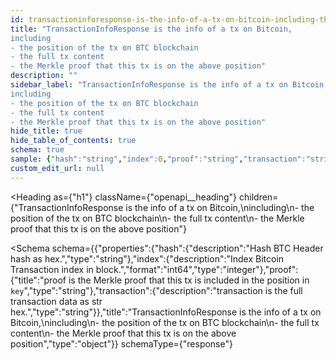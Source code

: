 ```yaml
---
id: transactioninforesponse-is-the-info-of-a-tx-on-bitcoin-including-the-position-of-the-tx-on-btc-blockchain-the-full-tx-content-the-merkle-proof-that-this-tx-is-on-the-above-position
title: "TransactionInfoResponse is the info of a tx on Bitcoin,
including
- the position of the tx on BTC blockchain
- the full tx content
- the Merkle proof that this tx is on the above position"
description: ""
sidebar_label: "TransactionInfoResponse is the info of a tx on Bitcoin,
including
- the position of the tx on BTC blockchain
- the full tx content
- the Merkle proof that this tx is on the above position"
hide_title: true
hide_table_of_contents: true
schema: true
sample: {"hash":"string","index":0,"proof":"string","transaction":"string"}
custom_edit_url: null
---
```



<Heading
  as={"h1"}
  className={"openapi__heading"}
  children={"TransactionInfoResponse is the info of a tx on Bitcoin,\nincluding\n- the position of the tx on BTC blockchain\n- the full tx content\n- the Merkle proof that this tx is on the above position"}
>
</Heading>





<Schema
  schema={{"properties":{"hash":{"description":"Hash BTC Header hash as hex.","type":"string"},"index":{"description":"Index Bitcoin Transaction index in block.","format":"int64","type":"integer"},"proof":{"title":"proof is the Merkle proof that this tx is included in the position in `key`","type":"string"},"transaction":{"description":"transaction is the full transaction data as str hex.","type":"string"}},"title":"TransactionInfoResponse is the info of a tx on Bitcoin,\nincluding\n- the position of the tx on BTC blockchain\n- the full tx content\n- the Merkle proof that this tx is on the above position","type":"object"}}
  schemaType={"response"}
>
  
</Schema>
            